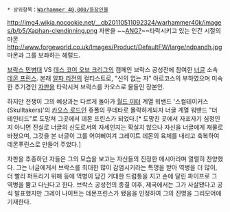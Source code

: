  * 상위항목：[[Warhammer 40,000/등장인물]]

{{{+1 '''Mamon, the Arch-Corrupter of Vrax'''}}}
{{{+1 브락스의 최고 타락자 마몬}}}

http://img4.wikia.nocookie.net/__cb20110511092324/warhammer40k/images/b/b5/Xaphan-clendinning.png
자판을 ~~[[ANG?]]~~타락시키고 있는 인간 시절의 마몬
http://www.forgeworld.co.uk/Images/Product/DefaultFW/large/ndpandh.jpg
마몬과 그를 보좌하는 헤럴드.

[[브락스 민병대]] VS [[데스 코어 오브 크리그]]의 캠페인 브락스 공성전에 참여한 [[너글]] 소속 [[데몬 프린스]]. 본래 [[알파 리전]]의 컬티스트로, "신의 없는 자" 아르코스의 부하였으며 미숙한 추기경인 [[자판]]을 타락시켜 브락스를 카오스로 물들인 장본인. 

하지만 전쟁이 그의 예상과는 다르게 돌아가 [[월드 이터]] 계열 워밴드 '스컬테이커스(Skulltakers)'의 [[카오스 로드]]인 쥬폴의 쿠데타로 몰락하게되자 너글 계열 워밴드 "더 테인티드"로 도망쳐 그곳에서 데몬 프린스가 되었다.[* 도망친 곳에서 자포자기 심정인지 아니면 진실로 너글의 신도로서의 자세인지는 확실치 않으나 자신을 너글에게 재물로 바쳤으며, 그것을 본 너글이 그를 어여삐여겨 그레이트 데몬의 육체를 내리고 축복하여 데몬푸린스로 만들어 주었다.]

자판을 추종하던 자들은 그의 모습을 보고는 자신들의 진정한 메시아라며 열렬히 찬양했다. 그는 너글에게서 브락스를 최대한 많이 감염시키라는 특명을 받아 역병을 더 많이, 더 빨리 퍼트리기 위해 등에 역병이 담긴 거대한 드럼통을 지고 손에 달린 파이프로 그 역병을 뿜고 다닌다고 한다. 브락스 공성전의 종결 이후, 제국에서는 그가 사살됐다고 공식 발표했지만 그레이 나이트는 데몬프린스가 됐음을 인정하여 그의 진명을 그리모어에 기재한다.
